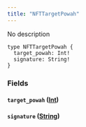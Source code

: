 ```yaml
---
title: "NFTTargetPowah"
---
```


No description

```
type NFTTargetPowah {
  target_powah: Int!
  signature: String!
}

```

### Fields[](#fields "Direct link to heading")

#### `target_powah` ([Int](/developer/graphql-api/references/scalars/int))[](#target%5Fpowah-int "Direct link to heading")

#### `signature` ([String](/developer/graphql-api/references/scalars/string))[](#signature-string "Direct link to heading")